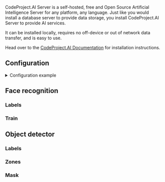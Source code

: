 

<ComponentHeader meta={ComponentMetadata} />

CodeProject.AI Server is a self-hosted, free and Open Source Artificial Intelligence Server for any platform, any language. Just like you would install a database server to provide data storage, you install CodeProject.AI Server to provide AI services.

It can be installed locally, requires no off-device or out of network data transfer, and is easy to use.

Head over to the [CodeProject.AI Documentation](https://www.codeproject.com/AI/docs/) for installation instructions.

## Configuration

<details>
  <summary>Configuration example</summary>

```yaml
codeprojectai:
  host: codeprojectai
  port: 32168
  object_detector:
    cameras:
      viseron_CHANGEME_camera:
        fps: 1
        log_all_objects: true
        labels:
          - label: person
            confidence: 0.8
            trigger_recorder: true
        zones:
          - name: zone1
            coordinates:
              - x: 0
                y: 500
              - x: 1920
                y: 500
              - x: 1920
                y: 1080
              - x: 0
                y: 1080
            labels:
              - label: person
                confidence: 0.8
                trigger_recorder: true
        mask:
          - coordinates:
              - x: 400
                y: 200
              - x: 1000
                y: 200
              - x: 1000
                y: 750
              - x: 400
                y: 750
      camera_two:
        fps: 1
        labels:
          - label: person
            confidence: 0.7
            trigger_recorder: true
  face_recognition:
    save_unknown_faces: true
    cameras:
      camera_two:
    labels:
      - person
```

</details>

<ComponentConfiguration meta={ComponentMetadata} config={config} />

## Face recognition

<FaceRecognition />

### Labels

<FaceRecognitionLabels />

### Train

<FaceRecognitionTrain />

## Object detector

<ObjectDetector />

### Labels

<ObjectDetectorLabels label_path="/detectors/models/darknet/coco.names" />

### Zones

<ObjectDetectorZones meta={ComponentMetadata} />

### Mask

<ObjectDetectorMask meta={ComponentMetadata} />
